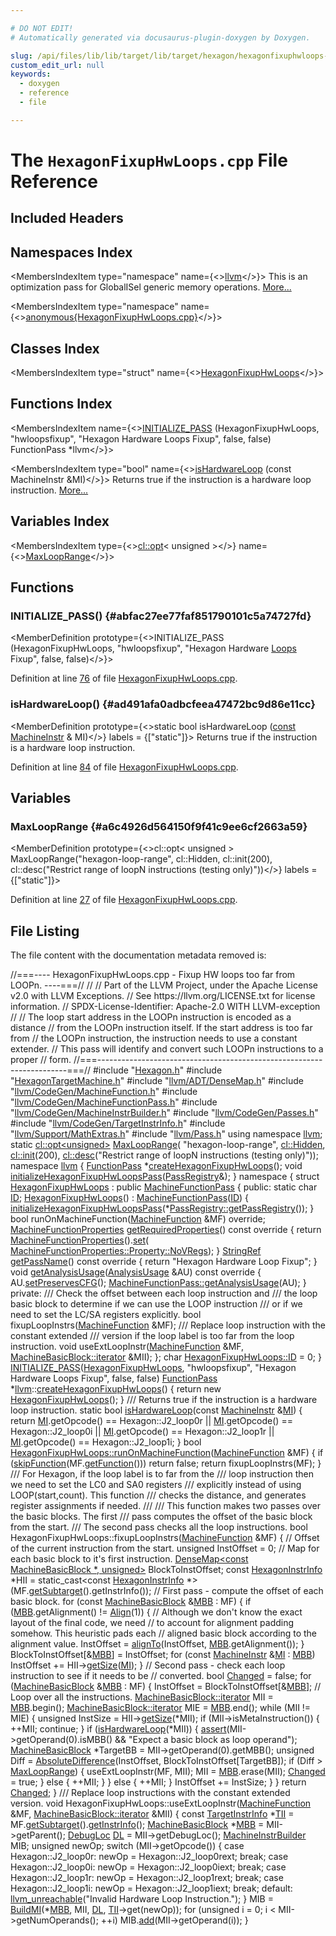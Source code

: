 ```yaml
---

# DO NOT EDIT!
# Automatically generated via docusaurus-plugin-doxygen by Doxygen.

slug: /api/files/lib/lib/target/lib/target/hexagon/hexagonfixuphwloops-cpp
custom_edit_url: null
keywords:
  - doxygen
  - reference
  - file

---
```





# The `HexagonFixupHwLoops.cpp` File Reference

<DoxygenPage pluginConfig={pluginConfig}>



## Included Headers

<IncludesList>
<IncludesListItem
  filePath="Hexagon.h"
  permalink="/docs/api/files/lib/lib/target/lib/target/hexagon/hexagon-h"
  isLocal="true" />
<IncludesListItem
  filePath="HexagonTargetMachine.h"
  permalink="/docs/api/files/lib/lib/target/lib/target/hexagon/hexagontargetmachine-h"
  isLocal="true" />
<IncludesListItem
  filePath="llvm/ADT/DenseMap.h"
  permalink="/docs/api/files/include/include/llvm/include/llvm/adt/densemap-h"
  isLocal="true" />
<IncludesListItem
  filePath="llvm/CodeGen/MachineFunction.h"
  permalink="/docs/api/files/include/include/llvm/include/llvm/codegen/machinefunction-h"
  isLocal="true" />
<IncludesListItem
  filePath="llvm/CodeGen/MachineFunctionPass.h"
  permalink="/docs/api/files/include/include/llvm/include/llvm/codegen/machinefunctionpass-h"
  isLocal="true" />
<IncludesListItem
  filePath="llvm/CodeGen/MachineInstrBuilder.h"
  permalink="/docs/api/files/include/include/llvm/include/llvm/codegen/machineinstrbuilder-h"
  isLocal="true" />
<IncludesListItem
  filePath="llvm/CodeGen/Passes.h"
  permalink="/docs/api/files/include/include/llvm/include/llvm/codegen/passes-h"
  isLocal="true" />
<IncludesListItem
  filePath="llvm/CodeGen/TargetInstrInfo.h"
  permalink="/docs/api/files/include/include/llvm/include/llvm/codegen/targetinstrinfo-h"
  isLocal="true" />
<IncludesListItem
  filePath="llvm/Support/MathExtras.h"
  permalink="/docs/api/files/include/include/llvm/include/llvm/support/mathextras-h"
  isLocal="true" />
<IncludesListItem
  filePath="llvm/Pass.h"
  permalink="/docs/api/files/include/include/llvm/pass-h"
  isLocal="true" />
</IncludesList>

## Namespaces Index

<MembersIndex>

<MembersIndexItem
  type="namespace"
  name={<><a href="/docs/api/namespaces/llvm">llvm</a></>}>
This is an optimization pass for GlobalISel generic memory operations. <a href="/docs/api/namespaces/llvm/#details">More...</a>
</MembersIndexItem>

<MembersIndexItem
  type="namespace"
  name={<><a href="/docs/api/namespaces/anonymous-hexagonfixuphwloops-cpp-">anonymous&#123;HexagonFixupHwLoops.cpp&#125;</a></>}>
</MembersIndexItem>

</MembersIndex>

## Classes Index

<MembersIndex>

<MembersIndexItem
  type="struct"
  name={<><a href="/docs/api/structs/anonymous-namespace-hexagonfixuphwloops-cpp-/hexagonfixuphwloops">HexagonFixupHwLoops</a></>}>
</MembersIndexItem>

</MembersIndex>

## Functions Index

<MembersIndex>

<MembersIndexItem
  name={<><a href="#abfac27ee77faf851790101c5a74727fd">INITIALIZE&#95;PASS</a> (HexagonFixupHwLoops, &quot;hwloopsfixup&quot;, &quot;Hexagon Hardware Loops Fixup&quot;, false, false) FunctionPass &#42;llvm</>}>
</MembersIndexItem>

<MembersIndexItem
  type="bool"
  name={<><a href="#ad491afa0adbcfeea47472bc9d86e11cc">isHardwareLoop</a> (const MachineInstr &amp;MI)</>}>
Returns true if the instruction is a hardware loop instruction. <a href="#ad491afa0adbcfeea47472bc9d86e11cc">More...</a>
</MembersIndexItem>

</MembersIndex>

## Variables Index

<MembersIndex>

<MembersIndexItem
  type={<><a href="/docs/api/classes/llvm/cl/opt">cl::opt</a>&lt; unsigned &gt;</>}
  name={<><a href="#a6c4926d564150f9f41c9ee6cf2663a59">MaxLoopRange</a></>}>
</MembersIndexItem>

</MembersIndex>


<SectionDefinition>

## Functions

### INITIALIZE&#95;PASS() {#abfac27ee77faf851790101c5a74727fd}

<MemberDefinition
  prototype={<>INITIALIZE&#95;PASS (HexagonFixupHwLoops, &quot;hwloopsfixup&quot;, &quot;Hexagon Hardware <a href="/docs/api/files/lib/lib/target/lib/target/hexagon/hexagonhardwareloops-cpp/#ada7c1594a393ede3ce32602d64d7ddb2">Loops</a> Fixup&quot;, false, false)</>}>

Definition at line <a href="#l00076">76</a> of file <a href="/docs/api/files/lib/lib/target/lib/target/hexagon/hexagonfixuphwloops-cpp">HexagonFixupHwLoops.cpp</a>.
</MemberDefinition>

### isHardwareLoop() {#ad491afa0adbcfeea47472bc9d86e11cc}

<MemberDefinition
  prototype={<>static bool isHardwareLoop (<a href="/docs/api/files/lib/lib/target/lib/target/aarch64/aarch64promoteconstant-cpp/#a90f8350fecae261c25be85d38b451bff">const</a> <a href="/docs/api/classes/llvm/machineinstr">MachineInstr</a> &amp; MI)</>}
  labels = {["static"]}>
Returns true if the instruction is a hardware loop instruction.

Definition at line <a href="#l00084">84</a> of file <a href="/docs/api/files/lib/lib/target/lib/target/hexagon/hexagonfixuphwloops-cpp">HexagonFixupHwLoops.cpp</a>.
</MemberDefinition>

</SectionDefinition>

<SectionDefinition>

## Variables

### MaxLoopRange {#a6c4926d564150f9f41c9ee6cf2663a59}

<MemberDefinition
  prototype={<>cl::opt&lt; unsigned &gt; MaxLoopRange(&quot;hexagon-loop-range&quot;, cl::Hidden, cl::init(200), cl::desc(&quot;Restrict range of loopN instructions (testing only)&quot;))</>}
  labels = {["static"]}>

Definition at line <a href="#l00027">27</a> of file <a href="/docs/api/files/lib/lib/target/lib/target/hexagon/hexagonfixuphwloops-cpp">HexagonFixupHwLoops.cpp</a>.
</MemberDefinition>

</SectionDefinition>

## File Listing

The file content with the documentation metadata removed is:

<ProgramListing>

<Link id="l00001" /><CodeLine lineNumber="1"><Highlight kind="comment">//===---- HexagonFixupHwLoops.cpp - Fixup HW loops too far from LOOPn. ----===//</Highlight><Highlight kind="normal"></Highlight></CodeLine>
<Link id="l00002" /><CodeLine lineNumber="2"><Highlight kind="normal"></Highlight><Highlight kind="comment">//</Highlight><Highlight kind="normal"></Highlight></CodeLine>
<Link id="l00003" /><CodeLine lineNumber="3"><Highlight kind="normal"></Highlight><Highlight kind="comment">// Part of the LLVM Project, under the Apache License v2.0 with LLVM Exceptions.</Highlight><Highlight kind="normal"></Highlight></CodeLine>
<Link id="l00004" /><CodeLine lineNumber="4"><Highlight kind="normal"></Highlight><Highlight kind="comment">// See https://llvm.org/LICENSE.txt for license information.</Highlight><Highlight kind="normal"></Highlight></CodeLine>
<Link id="l00005" /><CodeLine lineNumber="5"><Highlight kind="normal"></Highlight><Highlight kind="comment">// SPDX-License-Identifier: Apache-2.0 WITH LLVM-exception</Highlight><Highlight kind="normal"></Highlight></CodeLine>
<Link id="l00006" /><CodeLine lineNumber="6"><Highlight kind="normal"></Highlight><Highlight kind="comment">//</Highlight><Highlight kind="normal"></Highlight></CodeLine>
<Link id="l00007" /><CodeLine lineNumber="7"><Highlight kind="normal"></Highlight><Highlight kind="comment">// The loop start address in the LOOPn instruction is encoded as a distance</Highlight><Highlight kind="normal"></Highlight></CodeLine>
<Link id="l00008" /><CodeLine lineNumber="8"><Highlight kind="normal"></Highlight><Highlight kind="comment">// from the LOOPn instruction itself. If the start address is too far from</Highlight><Highlight kind="normal"></Highlight></CodeLine>
<Link id="l00009" /><CodeLine lineNumber="9"><Highlight kind="normal"></Highlight><Highlight kind="comment">// the LOOPn instruction, the instruction needs to use a constant extender.</Highlight><Highlight kind="normal"></Highlight></CodeLine>
<Link id="l00010" /><CodeLine lineNumber="10"><Highlight kind="normal"></Highlight><Highlight kind="comment">// This pass will identify and convert such LOOPn instructions to a proper</Highlight><Highlight kind="normal"></Highlight></CodeLine>
<Link id="l00011" /><CodeLine lineNumber="11"><Highlight kind="normal"></Highlight><Highlight kind="comment">// form.</Highlight><Highlight kind="normal"></Highlight></CodeLine>
<Link id="l00012" /><CodeLine lineNumber="12"><Highlight kind="normal"></Highlight><Highlight kind="comment">//===----------------------------------------------------------------------===//</Highlight><Highlight kind="normal"></Highlight></CodeLine>
<Link id="l00013" /><CodeLine lineNumber="13"><Highlight kind="normal"></Highlight></CodeLine>
<Link id="l00014" /><CodeLine lineNumber="14"><Highlight kind="normal"></Highlight><Highlight kind="preprocessor">#include &quot;<a href="/docs/api/files/lib/lib/target/lib/target/hexagon/hexagon-h">Hexagon.h</a>&quot;</Highlight><Highlight kind="normal"></Highlight></CodeLine>
<Link id="l00015" /><CodeLine lineNumber="15"><Highlight kind="normal"></Highlight><Highlight kind="preprocessor">#include &quot;<a href="/docs/api/files/lib/lib/target/lib/target/hexagon/hexagontargetmachine-h">HexagonTargetMachine.h</a>&quot;</Highlight><Highlight kind="normal"></Highlight></CodeLine>
<Link id="l00016" /><CodeLine lineNumber="16"><Highlight kind="normal"></Highlight><Highlight kind="preprocessor">#include &quot;<a href="/docs/api/files/include/include/llvm/include/llvm/adt/densemap-h">llvm/ADT/DenseMap.h</a>&quot;</Highlight><Highlight kind="normal"></Highlight></CodeLine>
<Link id="l00017" /><CodeLine lineNumber="17"><Highlight kind="normal"></Highlight><Highlight kind="preprocessor">#include &quot;<a href="/docs/api/files/include/include/llvm/include/llvm/codegen/machinefunction-h">llvm/CodeGen/MachineFunction.h</a>&quot;</Highlight><Highlight kind="normal"></Highlight></CodeLine>
<Link id="l00018" /><CodeLine lineNumber="18"><Highlight kind="normal"></Highlight><Highlight kind="preprocessor">#include &quot;<a href="/docs/api/files/include/include/llvm/include/llvm/codegen/machinefunctionpass-h">llvm/CodeGen/MachineFunctionPass.h</a>&quot;</Highlight><Highlight kind="normal"></Highlight></CodeLine>
<Link id="l00019" /><CodeLine lineNumber="19"><Highlight kind="normal"></Highlight><Highlight kind="preprocessor">#include &quot;<a href="/docs/api/files/include/include/llvm/include/llvm/codegen/machineinstrbuilder-h">llvm/CodeGen/MachineInstrBuilder.h</a>&quot;</Highlight><Highlight kind="normal"></Highlight></CodeLine>
<Link id="l00020" /><CodeLine lineNumber="20"><Highlight kind="normal"></Highlight><Highlight kind="preprocessor">#include &quot;<a href="/docs/api/files/include/include/llvm/include/llvm/codegen/passes-h">llvm/CodeGen/Passes.h</a>&quot;</Highlight><Highlight kind="normal"></Highlight></CodeLine>
<Link id="l00021" /><CodeLine lineNumber="21"><Highlight kind="normal"></Highlight><Highlight kind="preprocessor">#include &quot;<a href="/docs/api/files/include/include/llvm/include/llvm/codegen/targetinstrinfo-h">llvm/CodeGen/TargetInstrInfo.h</a>&quot;</Highlight><Highlight kind="normal"></Highlight></CodeLine>
<Link id="l00022" /><CodeLine lineNumber="22"><Highlight kind="normal"></Highlight><Highlight kind="preprocessor">#include &quot;<a href="/docs/api/files/include/include/llvm/include/llvm/support/mathextras-h">llvm/Support/MathExtras.h</a>&quot;</Highlight><Highlight kind="normal"></Highlight></CodeLine>
<Link id="l00023" /><CodeLine lineNumber="23"><Highlight kind="normal"></Highlight><Highlight kind="preprocessor">#include &quot;<a href="/docs/api/files/include/include/llvm/pass-h">llvm/Pass.h</a>&quot;</Highlight><Highlight kind="normal"></Highlight></CodeLine>
<Link id="l00024" /><CodeLine lineNumber="24"><Highlight kind="normal"></Highlight></CodeLine>
<Link id="l00025" /><CodeLine lineNumber="25"><Highlight kind="normal"></Highlight><Highlight kind="keyword">using namespace </Highlight><Highlight kind="normal"><a href="/docs/api/namespaces/llvm">llvm</a>;</Highlight></CodeLine>
<Link id="l00026" /><CodeLine lineNumber="26"><Highlight kind="normal"></Highlight></CodeLine>
<Link id="l00027" /><CodeLine lineNumber="27" lineLink="#a6c4926d564150f9f41c9ee6cf2663a59"><Highlight kind="normal"></Highlight><Highlight kind="keyword">static</Highlight><Highlight kind="normal"> <a href="/docs/api/classes/llvm/cl/opt">cl::opt&lt;unsigned&gt;</a> <a href="#a6c4926d564150f9f41c9ee6cf2663a59">MaxLoopRange</a>(</Highlight></CodeLine>
<Link id="l00028" /><CodeLine lineNumber="28"><Highlight kind="normal">    </Highlight><Highlight kind="stringliteral">&quot;hexagon-loop-range&quot;</Highlight><Highlight kind="normal">, <a href="/docs/api/namespaces/llvm/cl/#a68075925a54790e71ca790e1d4f21a40a263ac008d8d31f13ce460395fc4cf7e6">cl::Hidden</a>, <a href="/docs/api/namespaces/llvm/cl/#ac12e6a8f3a1b511f0dee2ed6de0ae806">cl::init</a>(200),</Highlight></CodeLine>
<Link id="l00029" /><CodeLine lineNumber="29"><Highlight kind="normal">    <a href="/docs/api/structs/llvm/cl/desc">cl::desc</a>(</Highlight><Highlight kind="stringliteral">&quot;Restrict range of loopN instructions (testing only)&quot;</Highlight><Highlight kind="normal">));</Highlight></CodeLine>
<Link id="l00030" /><CodeLine lineNumber="30"><Highlight kind="normal"></Highlight></CodeLine>
<Link id="l00031" /><CodeLine lineNumber="31"><Highlight kind="normal"></Highlight><Highlight kind="keyword">namespace </Highlight><Highlight kind="normal"><a href="/docs/api/namespaces/llvm">llvm</a> &#123;</Highlight></CodeLine>
<Link id="l00032" /><CodeLine lineNumber="32" lineLink="/docs/api/namespaces/llvm/#a54fe85cb76f10d03146d17097679972c"><Highlight kind="normal">  <a href="/docs/api/classes/llvm/functionpass">FunctionPass</a> &#42;<a href="/docs/api/namespaces/llvm/#a54fe85cb76f10d03146d17097679972c">createHexagonFixupHwLoops</a>();</Highlight></CodeLine>
<Link id="l00033" /><CodeLine lineNumber="33" lineLink="/docs/api/namespaces/llvm/#a86cb6f7a2b0824fb967009d8efd95783"><Highlight kind="normal">  </Highlight><Highlight kind="keywordtype">void</Highlight><Highlight kind="normal"> <a href="/docs/api/namespaces/llvm/#a86cb6f7a2b0824fb967009d8efd95783">initializeHexagonFixupHwLoopsPass</a>(<a href="/docs/api/classes/llvm/passregistry">PassRegistry</a>&amp;);</Highlight></CodeLine>
<Link id="l00034" /><CodeLine lineNumber="34"><Highlight kind="normal">&#125;</Highlight></CodeLine>
<Link id="l00035" /><CodeLine lineNumber="35"><Highlight kind="normal"></Highlight></CodeLine>
<Link id="l00036" /><CodeLine lineNumber="36" lineLink="/docs/api/namespaces/anonymous-hexagonfixuphwloops-cpp-"><Highlight kind="normal"></Highlight><Highlight kind="keyword">namespace </Highlight><Highlight kind="normal">&#123;</Highlight></CodeLine>
<Link id="l00037" /><CodeLine lineNumber="37" lineLink="/docs/api/structs/anonymous-namespace-hexagonfixuphwloops-cpp-/hexagonfixuphwloops"><Highlight kind="normal">  </Highlight><Highlight kind="keyword">struct </Highlight><Highlight kind="normal"><a href="/docs/api/structs/anonymous-namespace-hexagonfixuphwloops-cpp-/hexagonfixuphwloops/#a8912e2114a5b67875ede6a4c841f9598">HexagonFixupHwLoops</a> : </Highlight><Highlight kind="keyword">public</Highlight><Highlight kind="normal"> <a href="/docs/api/classes/llvm/machinefunctionpass/#a29c81d2386f4a727c6d33413807530c8">MachineFunctionPass</a> &#123;</Highlight></CodeLine>
<Link id="l00038" /><CodeLine lineNumber="38"><Highlight kind="normal">  </Highlight><Highlight kind="keyword">public</Highlight><Highlight kind="normal">:</Highlight></CodeLine>
<Link id="l00039" /><CodeLine lineNumber="39" lineLink="/docs/api/structs/anonymous-namespace-hexagonfixuphwloops-cpp-/hexagonfixuphwloops/#a38b38fbd7f9f67146d1255bae53140f8"><Highlight kind="normal">    </Highlight><Highlight kind="keyword">static</Highlight><Highlight kind="normal"> </Highlight><Highlight kind="keywordtype">char</Highlight><Highlight kind="normal"> <a href="/docs/api/structs/anonymous-namespace-hexagonfixuphwloops-cpp-/hexagonfixuphwloops/#a38b38fbd7f9f67146d1255bae53140f8">ID</a>;</Highlight></CodeLine>
<Link id="l00040" /><CodeLine lineNumber="40"><Highlight kind="normal"></Highlight></CodeLine>
<Link id="l00041" /><CodeLine lineNumber="41" lineLink="/docs/api/structs/anonymous-namespace-hexagonfixuphwloops-cpp-/hexagonfixuphwloops/#a8912e2114a5b67875ede6a4c841f9598"><Highlight kind="normal">    <a href="/docs/api/structs/anonymous-namespace-hexagonfixuphwloops-cpp-/hexagonfixuphwloops/#a8912e2114a5b67875ede6a4c841f9598">HexagonFixupHwLoops</a>() : <a href="/docs/api/classes/llvm/machinefunctionpass/#a29c81d2386f4a727c6d33413807530c8">MachineFunctionPass</a>(<a href="/docs/api/structs/anonymous-namespace-hexagonfixuphwloops-cpp-/hexagonfixuphwloops/#a38b38fbd7f9f67146d1255bae53140f8">ID</a>) &#123;</Highlight></CodeLine>
<Link id="l00042" /><CodeLine lineNumber="42"><Highlight kind="normal">      <a href="/docs/api/namespaces/llvm/#a86cb6f7a2b0824fb967009d8efd95783">initializeHexagonFixupHwLoopsPass</a>(&#42;<a href="/docs/api/classes/llvm/passregistry/#a05a729900b76c89e808c6c3094921b2f">PassRegistry::getPassRegistry</a>());</Highlight></CodeLine>
<Link id="l00043" /><CodeLine lineNumber="43"><Highlight kind="normal">    &#125;</Highlight></CodeLine>
<Link id="l00044" /><CodeLine lineNumber="44"><Highlight kind="normal"></Highlight></CodeLine>
<Link id="l00045" /><CodeLine lineNumber="45"><Highlight kind="normal">    </Highlight><Highlight kind="keywordtype">bool</Highlight><Highlight kind="normal"> runOnMachineFunction(<a href="/docs/api/classes/llvm/machinefunction">MachineFunction</a> &amp;MF) </Highlight><Highlight kind="keyword">override</Highlight><Highlight kind="normal">;</Highlight></CodeLine>
<Link id="l00046" /><CodeLine lineNumber="46"><Highlight kind="normal"></Highlight></CodeLine>
<Link id="l00047" /><CodeLine lineNumber="47" lineLink="/docs/api/structs/anonymous-namespace-hexagonfixuphwloops-cpp-/hexagonfixuphwloops/#a8ec75b638d1478e7557a9c15c4a66f7d"><Highlight kind="normal">    <a href="/docs/api/classes/llvm/machinefunctionproperties">MachineFunctionProperties</a> <a href="/docs/api/structs/anonymous-namespace-hexagonfixuphwloops-cpp-/hexagonfixuphwloops/#a8ec75b638d1478e7557a9c15c4a66f7d">getRequiredProperties</a>()</Highlight><Highlight kind="keyword"> const override </Highlight><Highlight kind="normal">&#123;</Highlight></CodeLine>
<Link id="l00048" /><CodeLine lineNumber="48"><Highlight kind="normal">      </Highlight><Highlight kind="keywordflow">return</Highlight><Highlight kind="normal"> <a href="/docs/api/classes/llvm/machinefunctionproperties">MachineFunctionProperties</a>().<a href="/docs/api/classes/llvm/machinefunctionproperties/#aa7780563d7ca260d0ae67d957b56427f">set</a>(</Highlight></CodeLine>
<Link id="l00049" /><CodeLine lineNumber="49"><Highlight kind="normal">          <a href="/docs/api/classes/llvm/machinefunctionproperties/#ad85237c6c667e4713efe8921e9c32ac1a72f7d830dd5ddb30f06d8e9639558ac3">MachineFunctionProperties::Property::NoVRegs</a>);</Highlight></CodeLine>
<Link id="l00050" /><CodeLine lineNumber="50"><Highlight kind="normal">    &#125;</Highlight></CodeLine>
<Link id="l00051" /><CodeLine lineNumber="51"><Highlight kind="normal"></Highlight></CodeLine>
<Link id="l00052" /><CodeLine lineNumber="52" lineLink="/docs/api/structs/anonymous-namespace-hexagonfixuphwloops-cpp-/hexagonfixuphwloops/#a64aa76b75b3188e95173f4a197ffaebe"><Highlight kind="normal">    <a href="/docs/api/classes/llvm/stringref">StringRef</a> <a href="/docs/api/structs/anonymous-namespace-hexagonfixuphwloops-cpp-/hexagonfixuphwloops/#a64aa76b75b3188e95173f4a197ffaebe">getPassName</a>()</Highlight><Highlight kind="keyword"> const override </Highlight><Highlight kind="normal">&#123;</Highlight></CodeLine>
<Link id="l00053" /><CodeLine lineNumber="53"><Highlight kind="normal">      </Highlight><Highlight kind="keywordflow">return</Highlight><Highlight kind="normal"> </Highlight><Highlight kind="stringliteral">&quot;Hexagon Hardware Loop Fixup&quot;</Highlight><Highlight kind="normal">;</Highlight></CodeLine>
<Link id="l00054" /><CodeLine lineNumber="54"><Highlight kind="normal">    &#125;</Highlight></CodeLine>
<Link id="l00055" /><CodeLine lineNumber="55"><Highlight kind="normal"></Highlight></CodeLine>
<Link id="l00056" /><CodeLine lineNumber="56" lineLink="/docs/api/structs/anonymous-namespace-hexagonfixuphwloops-cpp-/hexagonfixuphwloops/#a1259ea8f78d4518136f3988f0c1dd39a"><Highlight kind="normal">    </Highlight><Highlight kind="keywordtype">void</Highlight><Highlight kind="normal"> <a href="/docs/api/structs/anonymous-namespace-hexagonfixuphwloops-cpp-/hexagonfixuphwloops/#a1259ea8f78d4518136f3988f0c1dd39a">getAnalysisUsage</a>(<a href="/docs/api/classes/llvm/analysisusage">AnalysisUsage</a> &amp;AU)</Highlight><Highlight kind="keyword"> const override </Highlight><Highlight kind="normal">&#123;</Highlight></CodeLine>
<Link id="l00057" /><CodeLine lineNumber="57"><Highlight kind="normal">      AU.<a href="/docs/api/classes/llvm/analysisusage/#af11a6ebf7ab3c388234cb6d5378439a3">setPreservesCFG</a>();</Highlight></CodeLine>
<Link id="l00058" /><CodeLine lineNumber="58"><Highlight kind="normal">      <a href="/docs/api/classes/llvm/machinefunctionpass/#a864fd57b4304ef933b3281d0ef85a88e">MachineFunctionPass::getAnalysisUsage</a>(AU);</Highlight></CodeLine>
<Link id="l00059" /><CodeLine lineNumber="59"><Highlight kind="normal">    &#125;</Highlight></CodeLine>
<Link id="l00060" /><CodeLine lineNumber="60"><Highlight kind="normal"></Highlight></CodeLine>
<Link id="l00061" /><CodeLine lineNumber="61"><Highlight kind="normal">  </Highlight><Highlight kind="keyword">private</Highlight><Highlight kind="normal">:</Highlight><Highlight kind="comment"></Highlight></CodeLine>
<Link id="l00062" /><CodeLine lineNumber="62"><Highlight kind="comment">    /// Check the offset between each loop instruction and</Highlight></CodeLine>
<Link id="l00063" /><CodeLine lineNumber="63"><Highlight kind="comment">    /// the loop basic block to determine if we can use the LOOP instruction</Highlight></CodeLine>
<Link id="l00064" /><CodeLine lineNumber="64"><Highlight kind="comment">    /// or if we need to set the LC/SA registers explicitly.</Highlight><Highlight kind="normal"></Highlight></CodeLine>
<Link id="l00065" /><CodeLine lineNumber="65"><Highlight kind="normal">    </Highlight><Highlight kind="keywordtype">bool</Highlight><Highlight kind="normal"> fixupLoopInstrs(<a href="/docs/api/classes/llvm/machinefunction">MachineFunction</a> &amp;MF);</Highlight></CodeLine>
<Link id="l00066" /><CodeLine lineNumber="66"><Highlight kind="normal"></Highlight><Highlight kind="comment"></Highlight></CodeLine>
<Link id="l00067" /><CodeLine lineNumber="67"><Highlight kind="comment">    /// Replace loop instruction with the constant extended</Highlight></CodeLine>
<Link id="l00068" /><CodeLine lineNumber="68"><Highlight kind="comment">    /// version if the loop label is too far from the loop instruction.</Highlight><Highlight kind="normal"></Highlight></CodeLine>
<Link id="l00069" /><CodeLine lineNumber="69"><Highlight kind="normal">    </Highlight><Highlight kind="keywordtype">void</Highlight><Highlight kind="normal"> useExtLoopInstr(<a href="/docs/api/classes/llvm/machinefunction">MachineFunction</a> &amp;MF,</Highlight></CodeLine>
<Link id="l00070" /><CodeLine lineNumber="70"><Highlight kind="normal">                         <a href="/docs/api/classes/llvm/machinebasicblock/#ae34c996b58df9b9ce6695a0c8b70c533">MachineBasicBlock::iterator</a> &amp;MII);</Highlight></CodeLine>
<Link id="l00071" /><CodeLine lineNumber="71"><Highlight kind="normal">  &#125;;</Highlight></CodeLine>
<Link id="l00072" /><CodeLine lineNumber="72"><Highlight kind="normal"></Highlight></CodeLine>
<Link id="l00073" /><CodeLine lineNumber="73"><Highlight kind="normal">  </Highlight><Highlight kind="keywordtype">char</Highlight><Highlight kind="normal"> <a href="/docs/api/structs/anonymous-namespace-hexagonfixuphwloops-cpp-/hexagonfixuphwloops/#a38b38fbd7f9f67146d1255bae53140f8">HexagonFixupHwLoops::ID</a> = 0;</Highlight></CodeLine>
<Link id="l00074" /><CodeLine lineNumber="74"><Highlight kind="normal">&#125;</Highlight></CodeLine>
<Link id="l00075" /><CodeLine lineNumber="75"><Highlight kind="normal"></Highlight></CodeLine>
<Link id="l00076" /><CodeLine lineNumber="76" lineLink="#abfac27ee77faf851790101c5a74727fd"><Highlight kind="normal"><a href="/docs/api/files/include/include/llvm/passsupport-h/#af807c9595d50b45c0008924c4679c85c">INITIALIZE&#95;PASS</a>(<a href="/docs/api/structs/anonymous-namespace-hexagonfixuphwloops-cpp-/hexagonfixuphwloops/#a8912e2114a5b67875ede6a4c841f9598">HexagonFixupHwLoops</a>, </Highlight><Highlight kind="stringliteral">&quot;hwloopsfixup&quot;</Highlight><Highlight kind="normal">,</Highlight></CodeLine>
<Link id="l00077" /><CodeLine lineNumber="77"><Highlight kind="normal">                </Highlight><Highlight kind="stringliteral">&quot;Hexagon Hardware Loops Fixup&quot;</Highlight><Highlight kind="normal">, </Highlight><Highlight kind="keyword">false</Highlight><Highlight kind="normal">, </Highlight><Highlight kind="keyword">false</Highlight><Highlight kind="normal">)</Highlight></CodeLine>
<Link id="l00078" /><CodeLine lineNumber="78"><Highlight kind="normal"></Highlight></CodeLine>
<Link id="l00079" /><CodeLine lineNumber="79"><Highlight kind="normal"><a href="/docs/api/classes/llvm/functionpass">FunctionPass</a> &#42;<a href="/docs/api/namespaces/llvm">llvm</a>::<a href="/docs/api/namespaces/llvm/#a54fe85cb76f10d03146d17097679972c">createHexagonFixupHwLoops</a>() &#123;</Highlight></CodeLine>
<Link id="l00080" /><CodeLine lineNumber="80"><Highlight kind="normal">  </Highlight><Highlight kind="keywordflow">return</Highlight><Highlight kind="normal"> </Highlight><Highlight kind="keyword">new</Highlight><Highlight kind="normal"> <a href="/docs/api/structs/anonymous-namespace-hexagonfixuphwloops-cpp-/hexagonfixuphwloops/#a8912e2114a5b67875ede6a4c841f9598">HexagonFixupHwLoops</a>();</Highlight></CodeLine>
<Link id="l00081" /><CodeLine lineNumber="81"><Highlight kind="normal">&#125;</Highlight></CodeLine>
<Link id="l00082" /><CodeLine lineNumber="82"><Highlight kind="normal"></Highlight><Highlight kind="comment"></Highlight></CodeLine>
<Link id="l00083" /><CodeLine lineNumber="83"><Highlight kind="comment">/// Returns true if the instruction is a hardware loop instruction.</Highlight><Highlight kind="normal"></Highlight></CodeLine>
<Link id="l00084" /><CodeLine lineNumber="84" lineLink="#ad491afa0adbcfeea47472bc9d86e11cc"><Highlight kind="normal"></Highlight><Highlight kind="keyword">static</Highlight><Highlight kind="normal"> </Highlight><Highlight kind="keywordtype">bool</Highlight><Highlight kind="normal"> <a href="#ad491afa0adbcfeea47472bc9d86e11cc">isHardwareLoop</a>(</Highlight><Highlight kind="keyword">const</Highlight><Highlight kind="normal"> <a href="/docs/api/classes/llvm/machineinstr">MachineInstr</a> &amp;<a href="/docs/api/files/lib/lib/codegen/lib/codegen/globalisel/irtranslator-cpp/#abe44dfdea65b4f7e11e0a608ab708b76">MI</a>) &#123;</Highlight></CodeLine>
<Link id="l00085" /><CodeLine lineNumber="85"><Highlight kind="normal">  </Highlight><Highlight kind="keywordflow">return</Highlight><Highlight kind="normal"> <a href="/docs/api/files/lib/lib/codegen/lib/codegen/globalisel/irtranslator-cpp/#abe44dfdea65b4f7e11e0a608ab708b76">MI</a>.getOpcode() == Hexagon::J2&#95;loop0r ||</Highlight></CodeLine>
<Link id="l00086" /><CodeLine lineNumber="86"><Highlight kind="normal">         <a href="/docs/api/files/lib/lib/codegen/lib/codegen/globalisel/irtranslator-cpp/#abe44dfdea65b4f7e11e0a608ab708b76">MI</a>.getOpcode() == Hexagon::J2&#95;loop0i ||</Highlight></CodeLine>
<Link id="l00087" /><CodeLine lineNumber="87"><Highlight kind="normal">         <a href="/docs/api/files/lib/lib/codegen/lib/codegen/globalisel/irtranslator-cpp/#abe44dfdea65b4f7e11e0a608ab708b76">MI</a>.getOpcode() == Hexagon::J2&#95;loop1r ||</Highlight></CodeLine>
<Link id="l00088" /><CodeLine lineNumber="88"><Highlight kind="normal">         <a href="/docs/api/files/lib/lib/codegen/lib/codegen/globalisel/irtranslator-cpp/#abe44dfdea65b4f7e11e0a608ab708b76">MI</a>.getOpcode() == Hexagon::J2&#95;loop1i;</Highlight></CodeLine>
<Link id="l00089" /><CodeLine lineNumber="89"><Highlight kind="normal">&#125;</Highlight></CodeLine>
<Link id="l00090" /><CodeLine lineNumber="90"><Highlight kind="normal"></Highlight></CodeLine>
<Link id="l00091" /><CodeLine lineNumber="91" lineLink="/docs/api/structs/anonymous-namespace-hexagonfixuphwloops-cpp-/hexagonfixuphwloops/#a425ae446e9e17a79bea9ce7174680d0d"><Highlight kind="normal"></Highlight><Highlight kind="keywordtype">bool</Highlight><Highlight kind="normal"> <a href="/docs/api/structs/anonymous-namespace-hexagonfixuphwloops-cpp-/hexagonfixuphwloops/#a425ae446e9e17a79bea9ce7174680d0d">HexagonFixupHwLoops::runOnMachineFunction</a>(<a href="/docs/api/classes/llvm/machinefunction">MachineFunction</a> &amp;MF) &#123;</Highlight></CodeLine>
<Link id="l00092" /><CodeLine lineNumber="92"><Highlight kind="normal">  </Highlight><Highlight kind="keywordflow">if</Highlight><Highlight kind="normal"> (<a href="/docs/api/classes/llvm/functionpass/#af9f5f511d75e16f09a5520cb9444cfa8">skipFunction</a>(MF.<a href="/docs/api/classes/llvm/machinefunction/#a977ddce262de45c645be23d951066351">getFunction</a>()))</Highlight></CodeLine>
<Link id="l00093" /><CodeLine lineNumber="93"><Highlight kind="normal">    </Highlight><Highlight kind="keywordflow">return</Highlight><Highlight kind="normal"> </Highlight><Highlight kind="keyword">false</Highlight><Highlight kind="normal">;</Highlight></CodeLine>
<Link id="l00094" /><CodeLine lineNumber="94"><Highlight kind="normal">  </Highlight><Highlight kind="keywordflow">return</Highlight><Highlight kind="normal"> fixupLoopInstrs(MF);</Highlight></CodeLine>
<Link id="l00095" /><CodeLine lineNumber="95"><Highlight kind="normal">&#125;</Highlight></CodeLine>
<Link id="l00096" /><CodeLine lineNumber="96"><Highlight kind="normal"></Highlight><Highlight kind="comment"></Highlight></CodeLine>
<Link id="l00097" /><CodeLine lineNumber="97"><Highlight kind="comment">/// For Hexagon, if the loop label is to far from the</Highlight></CodeLine>
<Link id="l00098" /><CodeLine lineNumber="98"><Highlight kind="comment">/// loop instruction then we need to set the LC0 and SA0 registers</Highlight></CodeLine>
<Link id="l00099" /><CodeLine lineNumber="99"><Highlight kind="comment">/// explicitly instead of using LOOP(start,count).  This function</Highlight></CodeLine>
<Link id="l00100" /><CodeLine lineNumber="100"><Highlight kind="comment">/// checks the distance, and generates register assignments if needed.</Highlight></CodeLine>
<Link id="l00101" /><CodeLine lineNumber="101"><Highlight kind="comment">///</Highlight></CodeLine>
<Link id="l00102" /><CodeLine lineNumber="102"><Highlight kind="comment">/// This function makes two passes over the basic blocks.  The first</Highlight></CodeLine>
<Link id="l00103" /><CodeLine lineNumber="103"><Highlight kind="comment">/// pass computes the offset of the basic block from the start.</Highlight></CodeLine>
<Link id="l00104" /><CodeLine lineNumber="104"><Highlight kind="comment">/// The second pass checks all the loop instructions.</Highlight><Highlight kind="normal"></Highlight></CodeLine>
<Link id="l00105" /><CodeLine lineNumber="105"><Highlight kind="normal"></Highlight><Highlight kind="keywordtype">bool</Highlight><Highlight kind="normal"> HexagonFixupHwLoops::fixupLoopInstrs(<a href="/docs/api/classes/llvm/machinefunction">MachineFunction</a> &amp;MF) &#123;</Highlight></CodeLine>
<Link id="l00106" /><CodeLine lineNumber="106"><Highlight kind="normal"></Highlight></CodeLine>
<Link id="l00107" /><CodeLine lineNumber="107"><Highlight kind="normal">  </Highlight><Highlight kind="comment">// Offset of the current instruction from the start.</Highlight><Highlight kind="normal"></Highlight></CodeLine>
<Link id="l00108" /><CodeLine lineNumber="108"><Highlight kind="normal">  </Highlight><Highlight kind="keywordtype">unsigned</Highlight><Highlight kind="normal"> InstOffset = 0;</Highlight></CodeLine>
<Link id="l00109" /><CodeLine lineNumber="109"><Highlight kind="normal">  </Highlight><Highlight kind="comment">// Map for each basic block to it&#39;s first instruction.</Highlight><Highlight kind="normal"></Highlight></CodeLine>
<Link id="l00110" /><CodeLine lineNumber="110"><Highlight kind="normal">  <a href="/docs/api/classes/llvm/densemap">DenseMap&lt;const MachineBasicBlock &#42;, unsigned&gt;</a> BlockToInstOffset;</Highlight></CodeLine>
<Link id="l00111" /><CodeLine lineNumber="111"><Highlight kind="normal"></Highlight></CodeLine>
<Link id="l00112" /><CodeLine lineNumber="112"><Highlight kind="normal">  </Highlight><Highlight kind="keyword">const</Highlight><Highlight kind="normal"> <a href="/docs/api/classes/llvm/hexagoninstrinfo">HexagonInstrInfo</a> &#42;HII =</Highlight></CodeLine>
<Link id="l00113" /><CodeLine lineNumber="113"><Highlight kind="normal">      </Highlight><Highlight kind="keyword">static&#95;cast&lt;</Highlight><Highlight kind="keyword">const </Highlight><Highlight kind="normal"><a href="/docs/api/classes/llvm/hexagoninstrinfo">HexagonInstrInfo</a> &#42;</Highlight><Highlight kind="keyword">&gt;</Highlight><Highlight kind="normal">(MF.<a href="/docs/api/classes/llvm/machinefunction/#a3825368aca2bc1550d173660df4da6a6">getSubtarget</a>().getInstrInfo());</Highlight></CodeLine>
<Link id="l00114" /><CodeLine lineNumber="114"><Highlight kind="normal"></Highlight></CodeLine>
<Link id="l00115" /><CodeLine lineNumber="115"><Highlight kind="normal">  </Highlight><Highlight kind="comment">// First pass - compute the offset of each basic block.</Highlight><Highlight kind="normal"></Highlight></CodeLine>
<Link id="l00116" /><CodeLine lineNumber="116"><Highlight kind="normal">  </Highlight><Highlight kind="keywordflow">for</Highlight><Highlight kind="normal"> (</Highlight><Highlight kind="keyword">const</Highlight><Highlight kind="normal"> <a href="/docs/api/classes/llvm/machinebasicblock">MachineBasicBlock</a> &amp;<a href="/docs/api/files/lib/lib/target/lib/target/arm/armslshardening-cpp/#a5958512eae2979bd2eb383977996a600">MBB</a> : MF) &#123;</Highlight></CodeLine>
<Link id="l00117" /><CodeLine lineNumber="117"><Highlight kind="normal">    </Highlight><Highlight kind="keywordflow">if</Highlight><Highlight kind="normal"> (<a href="/docs/api/files/lib/lib/target/lib/target/arm/armslshardening-cpp/#a5958512eae2979bd2eb383977996a600">MBB</a>.getAlignment() != <a href="/docs/api/structs/llvm/align">Align</a>(1)) &#123;</Highlight></CodeLine>
<Link id="l00118" /><CodeLine lineNumber="118"><Highlight kind="normal">      </Highlight><Highlight kind="comment">// Although we don&#39;t know the exact layout of the final code, we need</Highlight><Highlight kind="normal"></Highlight></CodeLine>
<Link id="l00119" /><CodeLine lineNumber="119"><Highlight kind="normal">      </Highlight><Highlight kind="comment">// to account for alignment padding somehow. This heuristic pads each</Highlight><Highlight kind="normal"></Highlight></CodeLine>
<Link id="l00120" /><CodeLine lineNumber="120"><Highlight kind="normal">      </Highlight><Highlight kind="comment">// aligned basic block according to the alignment value.</Highlight><Highlight kind="normal"></Highlight></CodeLine>
<Link id="l00121" /><CodeLine lineNumber="121"><Highlight kind="normal">      InstOffset = <a href="/docs/api/namespaces/llvm/#ab102f0f12dd38aeea5906b1d80c792ff">alignTo</a>(InstOffset, <a href="/docs/api/files/lib/lib/target/lib/target/arm/armslshardening-cpp/#a5958512eae2979bd2eb383977996a600">MBB</a>.getAlignment());</Highlight></CodeLine>
<Link id="l00122" /><CodeLine lineNumber="122"><Highlight kind="normal">    &#125;</Highlight></CodeLine>
<Link id="l00123" /><CodeLine lineNumber="123"><Highlight kind="normal"></Highlight></CodeLine>
<Link id="l00124" /><CodeLine lineNumber="124"><Highlight kind="normal">    BlockToInstOffset&#91;&amp;<a href="/docs/api/files/lib/lib/target/lib/target/arm/armslshardening-cpp/#a5958512eae2979bd2eb383977996a600">MBB</a>&#93; = InstOffset;</Highlight></CodeLine>
<Link id="l00125" /><CodeLine lineNumber="125"><Highlight kind="normal">    </Highlight><Highlight kind="keywordflow">for</Highlight><Highlight kind="normal"> (</Highlight><Highlight kind="keyword">const</Highlight><Highlight kind="normal"> <a href="/docs/api/classes/llvm/machineinstr">MachineInstr</a> &amp;<a href="/docs/api/files/lib/lib/codegen/lib/codegen/globalisel/irtranslator-cpp/#abe44dfdea65b4f7e11e0a608ab708b76">MI</a> : <a href="/docs/api/files/lib/lib/target/lib/target/arm/armslshardening-cpp/#a5958512eae2979bd2eb383977996a600">MBB</a>)</Highlight></CodeLine>
<Link id="l00126" /><CodeLine lineNumber="126"><Highlight kind="normal">      InstOffset += HII-&gt;<a href="/docs/api/classes/llvm/hexagoninstrinfo/#aab2e617786f0429ea73422f70fdb0606">getSize</a>(<a href="/docs/api/files/lib/lib/codegen/lib/codegen/globalisel/irtranslator-cpp/#abe44dfdea65b4f7e11e0a608ab708b76">MI</a>);</Highlight></CodeLine>
<Link id="l00127" /><CodeLine lineNumber="127"><Highlight kind="normal">  &#125;</Highlight></CodeLine>
<Link id="l00128" /><CodeLine lineNumber="128"><Highlight kind="normal"></Highlight></CodeLine>
<Link id="l00129" /><CodeLine lineNumber="129"><Highlight kind="normal">  </Highlight><Highlight kind="comment">// Second pass - check each loop instruction to see if it needs to be</Highlight><Highlight kind="normal"></Highlight></CodeLine>
<Link id="l00130" /><CodeLine lineNumber="130"><Highlight kind="normal">  </Highlight><Highlight kind="comment">// converted.</Highlight><Highlight kind="normal"></Highlight></CodeLine>
<Link id="l00131" /><CodeLine lineNumber="131"><Highlight kind="normal">  </Highlight><Highlight kind="keywordtype">bool</Highlight><Highlight kind="normal"> <a href="/docs/api/groups/arcopt/#gaa57b1a4e6a1c79233913139635169cf1">Changed</a> = </Highlight><Highlight kind="keyword">false</Highlight><Highlight kind="normal">;</Highlight></CodeLine>
<Link id="l00132" /><CodeLine lineNumber="132"><Highlight kind="normal">  </Highlight><Highlight kind="keywordflow">for</Highlight><Highlight kind="normal"> (<a href="/docs/api/classes/llvm/machinebasicblock">MachineBasicBlock</a> &amp;<a href="/docs/api/files/lib/lib/target/lib/target/arm/armslshardening-cpp/#a5958512eae2979bd2eb383977996a600">MBB</a> : MF) &#123;</Highlight></CodeLine>
<Link id="l00133" /><CodeLine lineNumber="133"><Highlight kind="normal">    InstOffset = BlockToInstOffset&#91;&amp;<a href="/docs/api/files/lib/lib/target/lib/target/arm/armslshardening-cpp/#a5958512eae2979bd2eb383977996a600">MBB</a>&#93;;</Highlight></CodeLine>
<Link id="l00134" /><CodeLine lineNumber="134"><Highlight kind="normal"></Highlight></CodeLine>
<Link id="l00135" /><CodeLine lineNumber="135"><Highlight kind="normal">    </Highlight><Highlight kind="comment">// Loop over all the instructions.</Highlight><Highlight kind="normal"></Highlight></CodeLine>
<Link id="l00136" /><CodeLine lineNumber="136"><Highlight kind="normal">    <a href="/docs/api/classes/llvm/machinebasicblock/#ae34c996b58df9b9ce6695a0c8b70c533">MachineBasicBlock::iterator</a> MII = <a href="/docs/api/files/lib/lib/target/lib/target/arm/armslshardening-cpp/#a5958512eae2979bd2eb383977996a600">MBB</a>.begin();</Highlight></CodeLine>
<Link id="l00137" /><CodeLine lineNumber="137"><Highlight kind="normal">    <a href="/docs/api/classes/llvm/machinebasicblock/#ae34c996b58df9b9ce6695a0c8b70c533">MachineBasicBlock::iterator</a> MIE = <a href="/docs/api/files/lib/lib/target/lib/target/arm/armslshardening-cpp/#a5958512eae2979bd2eb383977996a600">MBB</a>.end();</Highlight></CodeLine>
<Link id="l00138" /><CodeLine lineNumber="138"><Highlight kind="normal">    </Highlight><Highlight kind="keywordflow">while</Highlight><Highlight kind="normal"> (MII != MIE) &#123;</Highlight></CodeLine>
<Link id="l00139" /><CodeLine lineNumber="139"><Highlight kind="normal">      </Highlight><Highlight kind="keywordtype">unsigned</Highlight><Highlight kind="normal"> InstSize = HII-&gt;<a href="/docs/api/classes/llvm/hexagoninstrinfo/#aab2e617786f0429ea73422f70fdb0606">getSize</a>(&#42;MII);</Highlight></CodeLine>
<Link id="l00140" /><CodeLine lineNumber="140"><Highlight kind="normal">      </Highlight><Highlight kind="keywordflow">if</Highlight><Highlight kind="normal"> (MII-&gt;isMetaInstruction()) &#123;</Highlight></CodeLine>
<Link id="l00141" /><CodeLine lineNumber="141"><Highlight kind="normal">        ++MII;</Highlight></CodeLine>
<Link id="l00142" /><CodeLine lineNumber="142"><Highlight kind="normal">        </Highlight><Highlight kind="keywordflow">continue</Highlight><Highlight kind="normal">;</Highlight></CodeLine>
<Link id="l00143" /><CodeLine lineNumber="143"><Highlight kind="normal">      &#125;</Highlight></CodeLine>
<Link id="l00144" /><CodeLine lineNumber="144"><Highlight kind="normal">      </Highlight><Highlight kind="keywordflow">if</Highlight><Highlight kind="normal"> (<a href="#ad491afa0adbcfeea47472bc9d86e11cc">isHardwareLoop</a>(&#42;MII)) &#123;</Highlight></CodeLine>
<Link id="l00145" /><CodeLine lineNumber="145"><Highlight kind="normal">        <a href="/docs/api/files/lib/lib/target/lib/target/amdgpu/silowercontrolflow-cpp/#a4868c5d81c5ccc98c47aeab6244346a0">assert</a>(MII-&gt;getOperand(0).isMBB() &amp;&amp;</Highlight></CodeLine>
<Link id="l00146" /><CodeLine lineNumber="146"><Highlight kind="normal">               </Highlight><Highlight kind="stringliteral">&quot;Expect a basic block as loop operand&quot;</Highlight><Highlight kind="normal">);</Highlight></CodeLine>
<Link id="l00147" /><CodeLine lineNumber="147"><Highlight kind="normal">        <a href="/docs/api/classes/llvm/machinebasicblock">MachineBasicBlock</a> &#42;TargetBB = MII-&gt;getOperand(0).getMBB();</Highlight></CodeLine>
<Link id="l00148" /><CodeLine lineNumber="148"><Highlight kind="normal">        </Highlight><Highlight kind="keywordtype">unsigned</Highlight><Highlight kind="normal"> Diff = <a href="/docs/api/namespaces/llvm/#ab356ea3c8e676945f863322b38df3e14">AbsoluteDifference</a>(InstOffset,</Highlight></CodeLine>
<Link id="l00149" /><CodeLine lineNumber="149"><Highlight kind="normal">                                           BlockToInstOffset&#91;TargetBB&#93;);</Highlight></CodeLine>
<Link id="l00150" /><CodeLine lineNumber="150"><Highlight kind="normal">        </Highlight><Highlight kind="keywordflow">if</Highlight><Highlight kind="normal"> (Diff &gt; <a href="#a6c4926d564150f9f41c9ee6cf2663a59">MaxLoopRange</a>) &#123;</Highlight></CodeLine>
<Link id="l00151" /><CodeLine lineNumber="151"><Highlight kind="normal">          useExtLoopInstr(MF, MII);</Highlight></CodeLine>
<Link id="l00152" /><CodeLine lineNumber="152"><Highlight kind="normal">          MII = <a href="/docs/api/files/lib/lib/target/lib/target/arm/armslshardening-cpp/#a5958512eae2979bd2eb383977996a600">MBB</a>.erase(MII);</Highlight></CodeLine>
<Link id="l00153" /><CodeLine lineNumber="153"><Highlight kind="normal">          <a href="/docs/api/groups/arcopt/#gaa57b1a4e6a1c79233913139635169cf1">Changed</a> = </Highlight><Highlight kind="keyword">true</Highlight><Highlight kind="normal">;</Highlight></CodeLine>
<Link id="l00154" /><CodeLine lineNumber="154"><Highlight kind="normal">        &#125; </Highlight><Highlight kind="keywordflow">else</Highlight><Highlight kind="normal"> &#123;</Highlight></CodeLine>
<Link id="l00155" /><CodeLine lineNumber="155"><Highlight kind="normal">          ++MII;</Highlight></CodeLine>
<Link id="l00156" /><CodeLine lineNumber="156"><Highlight kind="normal">        &#125;</Highlight></CodeLine>
<Link id="l00157" /><CodeLine lineNumber="157"><Highlight kind="normal">      &#125; </Highlight><Highlight kind="keywordflow">else</Highlight><Highlight kind="normal"> &#123;</Highlight></CodeLine>
<Link id="l00158" /><CodeLine lineNumber="158"><Highlight kind="normal">        ++MII;</Highlight></CodeLine>
<Link id="l00159" /><CodeLine lineNumber="159"><Highlight kind="normal">      &#125;</Highlight></CodeLine>
<Link id="l00160" /><CodeLine lineNumber="160"><Highlight kind="normal">      InstOffset += InstSize;</Highlight></CodeLine>
<Link id="l00161" /><CodeLine lineNumber="161"><Highlight kind="normal">    &#125;</Highlight></CodeLine>
<Link id="l00162" /><CodeLine lineNumber="162"><Highlight kind="normal">  &#125;</Highlight></CodeLine>
<Link id="l00163" /><CodeLine lineNumber="163"><Highlight kind="normal"></Highlight></CodeLine>
<Link id="l00164" /><CodeLine lineNumber="164"><Highlight kind="normal">  </Highlight><Highlight kind="keywordflow">return</Highlight><Highlight kind="normal"> <a href="/docs/api/groups/arcopt/#gaa57b1a4e6a1c79233913139635169cf1">Changed</a>;</Highlight></CodeLine>
<Link id="l00165" /><CodeLine lineNumber="165"><Highlight kind="normal">&#125;</Highlight></CodeLine>
<Link id="l00166" /><CodeLine lineNumber="166"><Highlight kind="normal"></Highlight><Highlight kind="comment"></Highlight></CodeLine>
<Link id="l00167" /><CodeLine lineNumber="167"><Highlight kind="comment">/// Replace loop instructions with the constant extended version.</Highlight><Highlight kind="normal"></Highlight></CodeLine>
<Link id="l00168" /><CodeLine lineNumber="168"><Highlight kind="normal"></Highlight><Highlight kind="keywordtype">void</Highlight><Highlight kind="normal"> HexagonFixupHwLoops::useExtLoopInstr(<a href="/docs/api/classes/llvm/machinefunction">MachineFunction</a> &amp;MF,</Highlight></CodeLine>
<Link id="l00169" /><CodeLine lineNumber="169"><Highlight kind="normal">                                          <a href="/docs/api/classes/llvm/machinebasicblock/#ae34c996b58df9b9ce6695a0c8b70c533">MachineBasicBlock::iterator</a> &amp;MII) &#123;</Highlight></CodeLine>
<Link id="l00170" /><CodeLine lineNumber="170"><Highlight kind="normal">  </Highlight><Highlight kind="keyword">const</Highlight><Highlight kind="normal"> <a href="/docs/api/classes/llvm/targetinstrinfo">TargetInstrInfo</a> &#42;<a href="/docs/api/files/lib/lib/target/lib/target/hexagon/hexagoncopytocombine-cpp/#a1d40004718218dbdf06b496766299101">TII</a> = MF.<a href="/docs/api/classes/llvm/machinefunction/#a3825368aca2bc1550d173660df4da6a6">getSubtarget</a>().<a href="/docs/api/classes/llvm/targetsubtargetinfo/#acd858ed72f11db9444617740c3622608">getInstrInfo</a>();</Highlight></CodeLine>
<Link id="l00171" /><CodeLine lineNumber="171"><Highlight kind="normal">  <a href="/docs/api/classes/llvm/machinebasicblock">MachineBasicBlock</a> &#42;<a href="/docs/api/files/lib/lib/target/lib/target/arm/armslshardening-cpp/#a5958512eae2979bd2eb383977996a600">MBB</a> = MII-&gt;getParent();</Highlight></CodeLine>
<Link id="l00172" /><CodeLine lineNumber="172"><Highlight kind="normal">  <a href="/docs/api/classes/llvm/debugloc">DebugLoc</a> <a href="/docs/api/files/lib/lib/target/lib/target/arm/armslshardening-cpp/#ad467c4ab9119043f9b7750ab986be61a">DL</a> = MII-&gt;getDebugLoc();</Highlight></CodeLine>
<Link id="l00173" /><CodeLine lineNumber="173"><Highlight kind="normal">  <a href="/docs/api/classes/llvm/machineinstrbuilder">MachineInstrBuilder</a> MIB;</Highlight></CodeLine>
<Link id="l00174" /><CodeLine lineNumber="174"><Highlight kind="normal">  </Highlight><Highlight kind="keywordtype">unsigned</Highlight><Highlight kind="normal"> newOp;</Highlight></CodeLine>
<Link id="l00175" /><CodeLine lineNumber="175"><Highlight kind="normal">  </Highlight><Highlight kind="keywordflow">switch</Highlight><Highlight kind="normal"> (MII-&gt;getOpcode()) &#123;</Highlight></CodeLine>
<Link id="l00176" /><CodeLine lineNumber="176"><Highlight kind="normal">  </Highlight><Highlight kind="keywordflow">case</Highlight><Highlight kind="normal"> Hexagon::J2&#95;loop0r:</Highlight></CodeLine>
<Link id="l00177" /><CodeLine lineNumber="177"><Highlight kind="normal">    newOp = Hexagon::J2&#95;loop0rext;</Highlight></CodeLine>
<Link id="l00178" /><CodeLine lineNumber="178"><Highlight kind="normal">    </Highlight><Highlight kind="keywordflow">break</Highlight><Highlight kind="normal">;</Highlight></CodeLine>
<Link id="l00179" /><CodeLine lineNumber="179"><Highlight kind="normal">  </Highlight><Highlight kind="keywordflow">case</Highlight><Highlight kind="normal"> Hexagon::J2&#95;loop0i:</Highlight></CodeLine>
<Link id="l00180" /><CodeLine lineNumber="180"><Highlight kind="normal">    newOp = Hexagon::J2&#95;loop0iext;</Highlight></CodeLine>
<Link id="l00181" /><CodeLine lineNumber="181"><Highlight kind="normal">    </Highlight><Highlight kind="keywordflow">break</Highlight><Highlight kind="normal">;</Highlight></CodeLine>
<Link id="l00182" /><CodeLine lineNumber="182"><Highlight kind="normal">  </Highlight><Highlight kind="keywordflow">case</Highlight><Highlight kind="normal"> Hexagon::J2&#95;loop1r:</Highlight></CodeLine>
<Link id="l00183" /><CodeLine lineNumber="183"><Highlight kind="normal">    newOp = Hexagon::J2&#95;loop1rext;</Highlight></CodeLine>
<Link id="l00184" /><CodeLine lineNumber="184"><Highlight kind="normal">    </Highlight><Highlight kind="keywordflow">break</Highlight><Highlight kind="normal">;</Highlight></CodeLine>
<Link id="l00185" /><CodeLine lineNumber="185"><Highlight kind="normal">  </Highlight><Highlight kind="keywordflow">case</Highlight><Highlight kind="normal"> Hexagon::J2&#95;loop1i:</Highlight></CodeLine>
<Link id="l00186" /><CodeLine lineNumber="186"><Highlight kind="normal">    newOp = Hexagon::J2&#95;loop1iext;</Highlight></CodeLine>
<Link id="l00187" /><CodeLine lineNumber="187"><Highlight kind="normal">    </Highlight><Highlight kind="keywordflow">break</Highlight><Highlight kind="normal">;</Highlight></CodeLine>
<Link id="l00188" /><CodeLine lineNumber="188"><Highlight kind="normal">  </Highlight><Highlight kind="keywordflow">default</Highlight><Highlight kind="normal">:</Highlight></CodeLine>
<Link id="l00189" /><CodeLine lineNumber="189"><Highlight kind="normal">    <a href="/docs/api/files/include/include/llvm/include/llvm/support/errorhandling-h/#ace243f5c25697a1107cce46626b3dc94">llvm&#95;unreachable</a>(</Highlight><Highlight kind="stringliteral">&quot;Invalid Hardware Loop Instruction.&quot;</Highlight><Highlight kind="normal">);</Highlight></CodeLine>
<Link id="l00190" /><CodeLine lineNumber="190"><Highlight kind="normal">  &#125;</Highlight></CodeLine>
<Link id="l00191" /><CodeLine lineNumber="191"><Highlight kind="normal">  MIB = <a href="/docs/api/namespaces/llvm/#a17e04afcf0c5efeb0eb6a9a45287b5e4">BuildMI</a>(&#42;<a href="/docs/api/files/lib/lib/target/lib/target/arm/armslshardening-cpp/#a5958512eae2979bd2eb383977996a600">MBB</a>, MII, <a href="/docs/api/files/lib/lib/target/lib/target/arm/armslshardening-cpp/#ad467c4ab9119043f9b7750ab986be61a">DL</a>, <a href="/docs/api/files/lib/lib/target/lib/target/hexagon/hexagoncopytocombine-cpp/#a1d40004718218dbdf06b496766299101">TII</a>-&gt;get(newOp));</Highlight></CodeLine>
<Link id="l00192" /><CodeLine lineNumber="192"><Highlight kind="normal"></Highlight></CodeLine>
<Link id="l00193" /><CodeLine lineNumber="193"><Highlight kind="normal">  </Highlight><Highlight kind="keywordflow">for</Highlight><Highlight kind="normal"> (</Highlight><Highlight kind="keywordtype">unsigned</Highlight><Highlight kind="normal"> i = 0; i &lt; MII-&gt;getNumOperands(); ++i)</Highlight></CodeLine>
<Link id="l00194" /><CodeLine lineNumber="194"><Highlight kind="normal">    MIB.<a href="/docs/api/classes/llvm/machineinstrbuilder/#a713eab58694282971c413a0d6de5975c">add</a>(MII-&gt;getOperand(i));</Highlight></CodeLine>
<Link id="l00195" /><CodeLine lineNumber="195"><Highlight kind="normal">&#125;</Highlight></CodeLine>

</ProgramListing>


</DoxygenPage>
